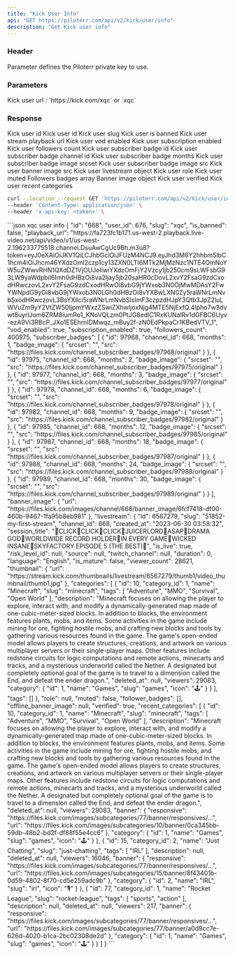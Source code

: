 ```yaml
---
title: "Kick User Info"
api: "GET https://piloterr.com/api/v2/kick/user/info"
description: "Get Kick user info"
---
```


### Header

<ParamField header="x-api-key" type="string" required={true}>
    Parameter defines the Piloterr private key to use.
</ParamField>

### Parameters

<ParamField query="query" type="string" optional={false} placeholder="https://kick.com/xqc">
    Kick user url : `https://kick.com/xqc` or `xqc`
</ParamField>

### Response

<ResponseField name="user" type="User Object">
    <Expandable title="properties" defaultOpen={true}>
        <ResponseField name="id" type="string">
            Kick user id
        </ResponseField>
        <ResponseField name="user_id" type="string">
            Kick user id
        </ResponseField>
        <ResponseField name="slug" type="string">
            Kick user slug
        </ResponseField>
        <ResponseField name="is_banned" type="boolean">
            Kick user is banned
        </ResponseField>
        <ResponseField name="playback_url" type="string">
            Kick user stream playback url
        </ResponseField>
        <ResponseField name="vod_enabled" type="boolean">
            Kick user vod enabled
        </ResponseField>
        <ResponseField name="subscription_enabled" type="boolean">
            Kick user subscription enabled
        </ResponseField>
        <ResponseField name="followers_count" type="number">
            Kick user followers count
        </ResponseField>
        <ResponseField name="subscriber_badges" type="array">
            <Expandable title="properties" defaultOpen={true}>
                <ResponseField name="id" type="string">
                    Kick user subscriber badge id
                </ResponseField>
                <ResponseField name="channel_id" type="string">
                    Kick user subscriber badge channel id
                </ResponseField>
                <ResponseField name="months" type="number">
                    Kick user subscriber badge months
                </ResponseField>
                <ResponseField name="badge_image" type="object">
                    <Expandable title="properties" defaultOpen={true}>
                        <ResponseField name="srcset" type="string">
                            Kick user subscriber badge image srcset
                        </ResponseField>
                        <ResponseField name="src" type="string">
                            Kick user subscriber badge image src
                        </ResponseField>
                    </Expandable>
                </ResponseField>
            </Expandable>
        </ResponseField>
        <ResponseField name="banner_image" type="object">
            <Expandable title="properties" defaultOpen={true}>
                <ResponseField name="url" type="string">
                    Kick user banner image src
                </ResponseField>
            </Expandable>
        </ResponseField>
        <ResponseField name="livestream" type="object">
            Kick user livestream object
        </ResponseField>
        <ResponseField name="role" type="string">
            Kick user role
        </ResponseField>
        <ResponseField name="muted" type="boolean">
            Kick user muted
        </ResponseField>
        <ResponseField name="follower_badges" type="array">
            Followers badges array
        </ResponseField>
        <ResponseField name="offline_banner_image" type="object">
            Banner image object
        </ResponseField>
        <ResponseField name="verified" type="boolean">
            Kick user verified
        </ResponseField>
        <ResponseField name="recent_categories" type="array">
            Kick user recent categories
        </ResponseField>
    </Expandable>
</ResponseField>

<RequestExample>

```bash xqc user info
curl --location --request GET 'https://piloterr.com/api/v2/kick/user/info?query=xqc' \
--header 'Content-Type: application/json' \
--header 'x-api-key: <token>' \
```

</RequestExample>

<ResponseExample>
```json xqc user info
{
    "id": "668",
    "user_id": 676,
    "slug": "xqc",
    "is_banned": false,
    "playback_url": "https://fa723fc1b171.us-west-2.playback.live-video.net/api/video/v1/us-west-2.196233775518.channel.DsuAwCgUc9Bh.m3u8?token=eyJ0eXAiOiJKV1QiLCJhbGciOiJFUzM4NCJ9.eyJhd3M6Y2hhbm5lbC1hcm4iOiJhcm46YXdzOml2czp1cy13ZXN0LTI6MTk2MjMzNzc1NTE4OmNoYW5uZWwvRHN1QXdDZ1VjOUJoIiwiYXdzOmFjY2Vzcy1jb250cm9sLWFsbG93LW9yaWdpbiI6Imh0dHBzOi8va2ljay5jb20saHR0cDovL2xvY2FsaG9zdCxodHRwczovL2xvY2FsaG9zdCxodHRwOi8vbG9jYWxob3N0OjMwMDAsY2FwYWNpdG9yOi8vbG9jYWxob3N0LGh0dHBzOi8vYXBwLXN0Zy5raWNrLmNvbSxodHRwczovL3BsYXllci5raWNrLmNvbSIsImF3czpzdHJpY3Qtb3JpZ2luLWVuZm9yY2VtZW50IjpmYWxzZSwiZXhwIjoxNjg4MTE5NjExfQ.4Ipho7w3dvwt8uyrlJom6ZRM8iumRo1_KNoVQLzm0PtJG8edlC1RxKUNalRv1dGFBC6Uyv-ezA9Vi3RBcP_JXo1ESEhrnIDMwqz_mBuy2f-zN0EdPkpaCr1KBedVTV_1",
    "vod_enabled": true,
    "subscription_enabled": true,
    "followers_count": 400975,
    "subscriber_badges": [
        {
            "id": 97968,
            "channel_id": 668,
            "months": 1,
            "badge_image": {
                "srcset": "",
                "src": "https://files.kick.com/channel_subscriber_badges/97968/original"
            }
        },
        {
            "id": 97975,
            "channel_id": 668,
            "months": 2,
            "badge_image": {
                "srcset": "",
                "src": "https://files.kick.com/channel_subscriber_badges/97975/original"
            }
        },
        {
            "id": 97977,
            "channel_id": 668,
            "months": 3,
            "badge_image": {
                "srcset": "",
                "src": "https://files.kick.com/channel_subscriber_badges/97977/original"
            }
        },
        {
            "id": 97978,
            "channel_id": 668,
            "months": 6,
            "badge_image": {
                "srcset": "",
                "src": "https://files.kick.com/channel_subscriber_badges/97978/original"
            }
        },
        {
            "id": 97982,
            "channel_id": 668,
            "months": 9,
            "badge_image": {
                "srcset": "",
                "src": "https://files.kick.com/channel_subscriber_badges/97982/original"
            }
        },
        {
            "id": 97985,
            "channel_id": 668,
            "months": 12,
            "badge_image": {
                "srcset": "",
                "src": "https://files.kick.com/channel_subscriber_badges/97985/original"
            }
        },
        {
            "id": 97987,
            "channel_id": 668,
            "months": 18,
            "badge_image": {
                "srcset": "",
                "src": "https://files.kick.com/channel_subscriber_badges/97987/original"
            }
        },
        {
            "id": 97988,
            "channel_id": 668,
            "months": 24,
            "badge_image": {
                "srcset": "",
                "src": "https://files.kick.com/channel_subscriber_badges/97988/original"
            }
        },
        {
            "id": 97989,
            "channel_id": 668,
            "months": 30,
            "badge_image": {
                "srcset": "",
                "src": "https://files.kick.com/channel_subscriber_badges/97989/original"
            }
        }
    ],
    "banner_image": {
        "url": "https://files.kick.com/images/channel/668/banner_image/6fcf7418-df00-460b-9467-1fa95b8eb981"
    },
    "livestream": {
        "id": 6567279,
        "slug": "51852-my-first-stream",
        "channel_id": 668,
        "created_at": "2023-06-30 03:58:32",
        "session_title": "🔴CLICK🔴CLICK🔴CLICK🔴JUICERLORD🔴ASAP🔴DRAMA GOD🔴WORLDWIDE RECORD HOLDER🔴IN EVERY GAME🔴WICKED INSANE🔴SKYFACTORY EPISODE 5 (THE BEST)🔴",
        "is_live": true,
        "risk_level_id": null,
        "source": null,
        "twitch_channel": null,
        "duration": 0,
        "language": "English",
        "is_mature": false,
        "viewer_count": 28621,
        "thumbnail": {
            "url": "https://stream.kick.com/thumbnails/livestream/6567279/thumb1/video_thumbnail/thumb1.jpg"
        },
        "categories": [
            {
                "id": 10,
                "category_id": 1,
                "name": "Minecraft",
                "slug": "minecraft",
                "tags": [
                    "Adventure",
                    "MMO",
                    "Survival",
                    "Open World"
                ],
                "description": "Minecraft focuses on allowing the player to explore, interact with, and modify a dynamically-generated map made of one-cubic-meter-sized blocks. In addition to blocks, the environment features plants, mobs, and items. Some activities in the game include mining for ore, fighting hostile mobs, and crafting new blocks and tools by gathering various resources found in the game. The game's open-ended model allows players to create structures, creations, and artwork on various multiplayer servers or their single-player maps. Other features include redstone circuits for logic computations and remote actions, minecarts and tracks, and a mysterious underworld called the Nether. A designated but completely optional goal of the game is to travel to a dimension called the End, and defeat the ender dragon.",
                "deleted_at": null,
                "viewers": 29083,
                "category": {
                    "id": 1,
                    "name": "Games",
                    "slug": "games",
                    "icon": "🕹️"
                }
            }
        ],
        "tags": []
    },
    "role": null,
    "muted": false,
    "follower_badges": [],
    "offline_banner_image": null,
    "verified": true,
    "recent_categories": [
        {
            "id": 10,
            "category_id": 1,
            "name": "Minecraft",
            "slug": "minecraft",
            "tags": [
                "Adventure",
                "MMO",
                "Survival",
                "Open World"
            ],
            "description": "Minecraft focuses on allowing the player to explore, interact with, and modify a dynamically-generated map made of one-cubic-meter-sized blocks. In addition to blocks, the environment features plants, mobs, and items. Some activities in the game include mining for ore, fighting hostile mobs, and crafting new blocks and tools by gathering various resources found in the game. The game's open-ended model allows players to create structures, creations, and artwork on various multiplayer servers or their single-player maps. Other features include redstone circuits for logic computations and remote actions, minecarts and tracks, and a mysterious underworld called the Nether. A designated but completely optional goal of the game is to travel to a dimension called the End, and defeat the ender dragon.",
            "deleted_at": null,
            "viewers": 29083,
            "banner": {
                "responsive": "https://files.kick.com/images/subcategories/77/banner/responsives/...",
                "url": "https://files.kick.com/images/subcategories/10/banner/0ca345bb-59db-48b2-bd2f-df88f55e4cc6"
            },
            "category": {
                "id": 1,
                "name": "Games",
                "slug": "games",
                "icon": "🕹️"
            }
        },
        {
            "id": 15,
            "category_id": 2,
            "name": "Just Chatting",
            "slug": "just-chatting",
            "tags": [
                "IRL"
            ],
            "description": null,
            "deleted_at": null,
            "viewers": 16046,
            "banner": {
                "responsive": "https://files.kick.com/images/subcategories/77/banner/responsives/...",
                "url": "https://files.kick.com/images/subcategories/15/banner/8f43401b-0d59-4802-8f70-cd5e259adc9b"
            },
            "category": {
                "id": 2,
                "name": "IRL",
                "slug": "irl",
                "icon": "🎙️"
            }
        },
        {
            "id": 77,
            "category_id": 1,
            "name": "Rocket League",
            "slug": "rocket-league",
            "tags": [
                "sports",
                "action"
            ],
            "description": null,
            "deleted_at": null,
            "viewers": 217,
            "banner": {
                "responsive": "https://files.kick.com/images/subcategories/77/banner/responsives/...",
                "url": "https://files.kick.com/images/subcategories/77/banner/a0d9cc7e-626d-4020-b1ca-2bc02308de2d"
            },
            "category": {
                "id": 1,
                "name": "Games",
                "slug": "games",
                "icon": "🕹️"
            }
        }
    ]
}
```
</ResponseExample>
